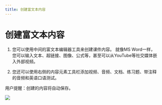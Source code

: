 ```yaml
--- 
title: 创建富文本内容
--- 
```




# 创建富文本内容 
 
 1. 您可以使用中间的富文本编辑器工具来创建课件内容。 就像MS Word一样，您可以输入文本、超链接、图像、公式等，甚至可以从YouTube等社交媒体嵌入外部视频。 
 
 2. 您还可以使用右侧的内容元素工具栏添加视频、音频、文档、练习题、带注释的音频和英语口语测试。 
 

 <Callout type="info" emoji="💡">
  用户提醒：创建的内容将自动保存。 
</Callout>
 
 ![](/img/ulearning/teacher/prepare14.png)


